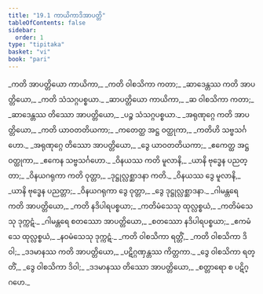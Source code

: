 ```yaml
---
title: "19.1 ကာယိကာဒိအာပတ္တိ"
tableOfContents: false
sidebar:
  order: 1
type: "tipitaka"
basket: "vi"
book: "pari"
---
```



<DynamicBreadcrumb />

<Division number="474" book="pari">

<Paragraph number="2232" type="verses" book="pari">
_ကတိ အာပတ္တိယော ကာယိကာ,_  
_ကတိ ဝါစသိကာ ကတာ;_  
_ဆာဒေန္တဿ ကတိ အာပတ္တိယော,_  
_ကတိ သံသဂ္ဂပစ္စယာ._  

</Paragraph>

<Paragraph number="2233" type="verses" book="pari">
_ဆာပတ္တိယော ကာယိကာ,_  
_ဆ ဝါစသိကာ ကတာ;_  
_ဆာဒေန္တဿ တိဿော အာပတ္တိယော,_  
_ပဉ္စ သံသဂ္ဂပစ္စယာ._  

</Paragraph>

<Paragraph number="2234" type="verses" book="pari">
_အရုဏုဂ္ဂေ ကတိ အာပတ္တိယော,_  
_ကတိ ယာဝတတိယကာ;_  
_ကတေတ္ထ အဋ္ဌ ဝတ္ထုကာ,_  
_ကတိဟိ သဗ္ဗသင်္ဂဟော._  

</Paragraph>

<Paragraph number="2235" type="verses" book="pari">
_အရုဏုဂ္ဂေ တိဿော အာပတ္တိယော,_  
_ဒွေ ယာဝတတိယကာ;_  
_ဧကေတ္ထ အဋ္ဌ ဝတ္ထုကာ,_  
_ဧကေန သဗ္ဗသင်္ဂဟော._  

</Paragraph>

<Paragraph number="2236" type="verses" book="pari">
_ဝိနယဿ ကတိ မူလာနိ,_  
_ယာနိ ဗုဒ္ဓေန ပညတ္တာ;_  
_ဝိနယဂရုကာ ကတိ ဝုတ္တာ,_  
_ဒုဋ္ဌုလ္လစ္ဆာဒနာ ကတိ._  

</Paragraph>

<Paragraph number="2237" type="verses" book="pari">
_ဝိနယဿ ဒွေ မူလာနိ,_  
_ယာနိ ဗုဒ္ဓေန ပညတ္တာ;_  
_ဝိနယဂရုကာ ဒွေ ဝုတ္တာ,_  
_ဒွေ ဒုဋ္ဌုလ္လစ္ဆာဒနာ._  

</Paragraph>

<Paragraph number="2238" type="verses" book="pari">
_ဂါမန္တရေ ကတိ အာပတ္တိယော,_  
_ကတိ နဒိပါရပစ္စယာ;_  
_ကတိမံသေသု ထုလ္လစ္စယံ,_  
_ကတိမံသေသု ဒုက္ကဋံ._  

</Paragraph>

<Paragraph number="2239" type="verses" book="pari">
_ဂါမန္တရေ စတဿော အာပတ္တိယော,_  
_စတဿော နဒိပါရပစ္စယာ;_  
_ဧကမံသေ ထုလ္လစ္စယံ,_  
_နဝမံသေသု ဒုက္ကဋံ._  

</Paragraph>

<Paragraph number="2240" type="verses" book="pari">
_ကတိ ဝါစသိကာ ရတ္တိံ,_  
_ကတိ ဝါစသိကာ ဒိဝါ;_  
_ဒဒမာနဿ ကတိ အာပတ္တိယော,_  
_ပဋိဂ္ဂဏှန္တဿ ကိတ္တကာ._  

</Paragraph>

<Paragraph number="2241" type="verses" book="pari">
_ဒွေ ဝါစသိကာ ရတ္တိံ,_  
_ဒွေ ဝါစသိကာ ဒိဝါ;_  
_ဒဒမာနဿ တိဿော အာပတ္တိယော,_  
_စတ္တာရော စ ပဋိဂ္ဂဟေ._
</Paragraph>
</Division>